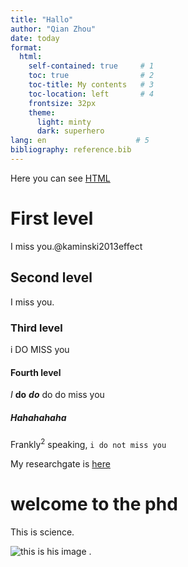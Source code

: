 ```yaml
---
title: "Hallo"
author: "Qian Zhou"
date: today
format: 
  html:
    self-contained: true     # 1
    toc: true                # 2   
    toc-title: My contents   # 3
    toc-location: left       # 4
    frontsize: 32px
    theme:
      light: minty
      dark: superhero
lang: en                    # 5
bibliography: reference.bib
---
```

Here you can see [HTML](hallo.html)


# First level

I miss you.@kaminski2013effect

## Second level

I miss you.

### Third level

i DO MISS you

#### Fourth level

*I* **do** ***do*** do do miss you

##### Hahahahaha

Frankly^2^ speaking, `i do not miss you`

My researchgate is [here](https://www.researchgate.net/profile/Patrick_Ragert)

# welcome to the phd
This is science.

![this is his image](images/patrick.png)
.
